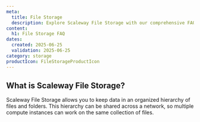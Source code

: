 ```yaml
---
meta:
  title: File Storage
  description: Explore Scaleway File Storage with our comprehensive FAQ covering performance, persistence, and more.
content:
  h1: File Storage FAQ
dates:
  created: 2025-06-25
  validation: 2025-06-25
category: storage
productIcon: FileStorageProductIcon
---
```


## What is Scaleway File Storage?

Scaleway File Storage allows you to keep data in an organized hierarchy of files and folders. This hierarchy can be shared across a network, so multiple compute instances can work on the same collection of files.